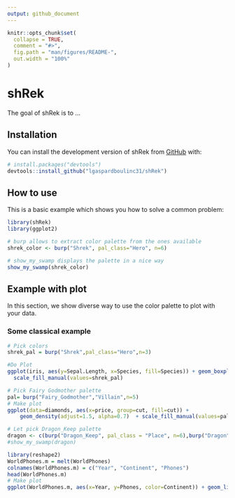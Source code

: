 ```yaml
---
output: github_document
---
```


<!-- README.md is generated from README.Rmd. Please edit that file -->

```r
knitr::opts_chunk$set(
  collapse = TRUE,
  comment = "#>",
  fig.path = "man/figures/README-",
  out.width = "100%"
)
```

# shRek

<!-- badges: start -->
<!-- badges: end -->

The goal of shRek is to ...

## Installation

You can install the development version of shRek from [GitHub](https://github.com/) with:

``` r
# install.packages("devtools")
devtools::install_github("lgaspardboulinc31/shRek")
```

## How to use

This is a basic example which shows you how to solve a common problem:

```r
library(shRek)
library(ggplot2)
```

```r
# burp allows to extract color palette from the ones available
shrek_color <- burp("Shrek", pal_class="Hero", n=6)

# show_my_swamp displays the palette in a nice way
show_my_swamp(shrek_color)
```

## Example with plot

In this section, we show diverse way to use the color palette to plot with your data.

### Some classical example
```r
# Pick colors
shrek_pal = burp("Shrek",pal_class="Hero",n=3)

#Do Plot
ggplot(iris, aes(y=Sepal.Length, x=Species, fill=Species)) + geom_boxplot() +
  scale_fill_manual(values=shrek_pal)

```
```r
# Pick Fairy Godmother palette
pal= burp("Fairy_Godmother","Villain",n=5)
# Make plot
ggplot(data=diamonds, aes(x=price, group=cut, fill=cut)) +
    geom_density(adjust=1.5, alpha=0.7)  + scale_fill_manual(values=pal)
```

```r
# Let pick Dragon_Keep palette
dragon <- c(burp("Dragon_Keep", pal_class = "Place", n=6),burp("Dragon", pal_class = "Hero", n=1))
#show_my_swamp(dragon)

library(reshape2)
WorldPhones.m = melt(WorldPhones)
colnames(WorldPhones.m) = c("Year", "Continent", "Phones")
head(WorldPhones.m)
# Make plot
ggplot(WorldPhones.m, aes(x=Year, y=Phones, color=Continent)) + geom_line() + scale_color_manual(values=dragon)
```




